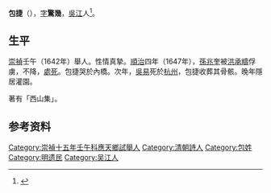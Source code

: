 '''包捷'''（{{bd|?||?||}}），[[表字|字]]'''驚幾'''，[[吳江|吳江]]人<ref>{{cite book |author1=赵红娟 |title=《明遗民董说研究》 |date=2006年 |publisher=上海古籍出版社 |isbn=9787532544974 |page=第95页}}</ref>。
==生平==
[[崇禎|崇禎]]壬午（1642年）舉人。性情真摯。[[順治|順治]]四年（1647年），[[孫兆奎|孫兆奎]]被[[洪承疇|洪承疇]]俘虜，不降，[[處死|處死]]。包捷哭於內橋。次年，[[吳易|吳易]]死於[[杭州|杭州]]，包捷收葬其骨骸。晚年隱居灌園。

著有「西山集」。
==参考资料==
{{reflist}}
{{Authority control}}
{{DEFAULTSORT:Bao包}}

[[Category:崇禎十五年壬午科應天鄉試舉人|Category:崇禎十五年壬午科應天鄉試舉人]]
[[Category:清朝詩人|Category:清朝詩人]]
[[Category:包姓|Category:包姓]]
[[Category:明遗民|Category:明遗民]]
[[Category:吴江人|Category:吴江人]]